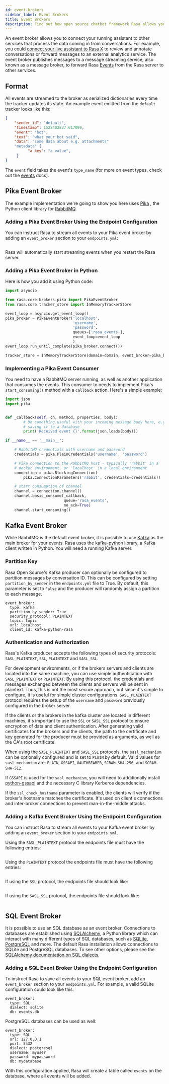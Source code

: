 ```yaml
---
id: event-brokers
sidebar_label: Event Brokers
title: Event Brokers
description: Find out how open source chatbot framework Rasa allows you to stream events to a message broker.
---
```


An event broker allows you to connect your running assistant to other services that process the data coming
in from conversations. For example, you could [connect your live assistant to
Rasa X](https://rasa.com/docs/rasa-x/installation-and-setup/deploy#connect-an-existing-deployment)
to review and annotate conversations or forward messages to an external analytics
service. The event broker publishes messages to a message streaming service,
also known as a message broker, to forward Rasa [Events](https://rasa.com/docs/action-server/events) from the Rasa server to other services.

## Format

All events are streamed to the broker as serialized dictionaries every time
the tracker updates its state. An example event emitted from the `default`
tracker looks like this:

```json
{
    "sender_id": "default",
    "timestamp": 1528402837.617099,
    "event": "bot",
    "text": "what your bot said",
    "data": "some data about e.g. attachments"
    "metadata" {
          "a key": "a value",
     }
}
```

The `event` field takes the event's `type_name` (for more on event
types, check out the [events](https://rasa.com/docs/action-server/events) docs).

## Pika Event Broker

The example implementation we're going to show you here uses
[Pika](https://pika.readthedocs.io) , the Python client library for
[RabbitMQ](https://www.rabbitmq.com).

### Adding a Pika Event Broker Using the Endpoint Configuration

You can instruct Rasa to stream all events to your Pika event broker by adding an `event_broker` section to your
`endpoints.yml`:

```yaml-rasa (docs/sources/data/test_endpoints/event_brokers/pika_endpoint.yml)
```

Rasa will automatically start streaming events when you restart the Rasa server.

### Adding a Pika Event Broker in Python

Here is how you add it using Python code:

```python
import asyncio

from rasa.core.brokers.pika import PikaEventBroker
from rasa.core.tracker_store import InMemoryTrackerStore

event_loop = asyncio.get_event_loop()
pika_broker = PikaEventBroker('localhost',
                              'username',
                              'password',
                              queues=['rasa_events'],
                              event_loop=event_loop
                              )
event_loop.run_until_complete(pika_broker.connect())

tracker_store = InMemoryTrackerStore(domain=domain, event_broker=pika_broker)
```

### Implementing a Pika Event Consumer

You need to have a RabbitMQ server running, as well as another application
that consumes the events. This consumer to needs to implement Pika's
`start_consuming()` method with a `callback` action. Here's a simple
example:

```python
import json
import pika


def _callback(self, ch, method, properties, body):
        # Do something useful with your incoming message body here, e.g.
        # saving it to a database
        print('Received event {}'.format(json.loads(body)))

if __name__ == '__main__':

    # RabbitMQ credentials with username and password
    credentials = pika.PlainCredentials('username', 'password')

    # Pika connection to the RabbitMQ host - typically 'rabbit' in a
    # docker environment, or 'localhost' in a local environment
    connection = pika.BlockingConnection(
        pika.ConnectionParameters('rabbit', credentials=credentials))

    # start consumption of channel
    channel = connection.channel()
    channel.basic_consume(_callback,
                          queue='rasa_events',
                          no_ack=True)
    channel.start_consuming()
```

## Kafka Event Broker

While RabbitMQ is the default event broker, it is possible to use [Kafka](https://kafka.apache.org/) as the main broker for your
events. Rasa uses the [kafka-python](https://kafka-python.readthedocs.io/en/master/usage.html) library, a Kafka client written in Python.
You will need a running Kafka server.

### Partition Key

Rasa Open Source's Kafka producer can optionally be configured to partition messages by conversation ID.
This can be configured by setting `partition_by_sender` in the `endpoints.yml` file to True.
By default, this parameter is set to `False` and the producer will randomly assign a partition to each message.  

```yaml-rasa title="endpoints.yml"
event_broker:
  type: kafka
  partition_by_sender: True
  security_protocol: PLAINTEXT
  topic: topic
  url: localhost
  client_id: kafka-python-rasa
```

### Authentication and Authorization

Rasa's Kafka producer accepts the following types of security protocols: `SASL_PLAINTEXT`, `SSL`, `PLAINTEXT`
and `SASL_SSL`.

For development environments, or if the brokers servers and clients are located
into the same machine, you can use simple authentication with `SASL_PLAINTEXT` or `PLAINTEXT`.
By using this protocol, the credentials and messages exchanged between the clients and servers
will be sent in plaintext. Thus, this is not the most secure approach, but since it's simple
to configure, it is useful for simple cluster configurations.
`SASL_PLAINTEXT` protocol requires the setup of the `username` and `password`
previously configured in the broker server.

If the clients or the brokers in the kafka cluster are located in different
machines, it's important to use the `SSL` or `SASL_SSL` protocol to ensure encryption of data
and client authentication. After generating valid certificates for the brokers and the
clients, the path to the certificate and key generated for the producer must
be provided as arguments, as well as the CA's root certificate.

When using the `SASL_PLAINTEXT` and `SASL_SSL` protocols, the `sasl_mechanism` can be
optionally configured and is set to `PLAIN` by default. Valid values for `sasl_mechanism`
are: `PLAIN`, `GSSAPI`, `OAUTHBEARER`, `SCRAM-SHA-256`, and `SCRAM-SHA-512`.

If `GSSAPI` is used for the `sasl_mechanism`, you will need to additionally install
[python-gssapi](https://pypi.org/project/python-gssapi/) and the necessary C library
Kerberos dependencies.

If the `ssl_check_hostname` parameter is enabled, the clients will verify
if the broker's hostname matches the certificate. It's used on client's connections
and inter-broker connections to prevent man-in-the-middle attacks.

### Adding a Kafka Event Broker Using the Endpoint Configuration

You can instruct Rasa to stream all events to your Kafka event broker by adding an `event_broker` section to your
`endpoints.yml`.

Using the `SASL_PLAINTEXT` protocol the endpoints file must have the following entries:

```yaml-rasa (docs/sources/data/test_endpoints/event_brokers/kafka_sasl_plaintext_endpoint.yml)
```

Using the `PLAINTEXT` protocol the endpoints file must have the following entries:

```yaml-rasa (docs/sources/data/test_endpoints/event_brokers/kafka_plaintext_endpoint.yml)
```

If using the `SSL` protocol, the endpoints file should look like:

```yaml-rasa (docs/sources/data/test_endpoints/event_brokers/kafka_ssl_endpoint.yml)
```

If using the `SASL_SSL` protocol, the endpoints file should look like:

```yaml-rasa (docs/sources/data/test_endpoints/event_brokers/kafka_sasl_ssl_endpoint.yml)
```

## SQL Event Broker

It is possible to use an SQL database as an event broker. Connections to databases are established using
[SQLAlchemy](https://www.sqlalchemy.org/), a Python library which can interact with many
different types of SQL databases, such as [SQLite](https://sqlite.org/index.html),
[PostgreSQL](https://www.postgresql.org/) and more. The default Rasa installation allows connections to SQLite
and PostgreSQL databases. To see other options, please see the
[SQLAlchemy documentation on SQL dialects](https://docs.sqlalchemy.org/en/13/dialects/index.html).

### Adding a SQL Event Broker Using the Endpoint Configuration

To instruct Rasa to save all events to your SQL event broker, add an `event_broker` section to your
`endpoints.yml`. For example, a valid SQLite configuration
could look like this:

```yaml-rasa title="endpoints.yml"
event_broker:
  type: SQL
  dialect: sqlite
  db: events.db
```

PostgreSQL databases can be used as well:

```yaml-rasa title="endpoints.yml"
event_broker:
  type: SQL
  url: 127.0.0.1
  port: 5432
  dialect: postgresql
  username: myuser
  password: mypassword
  db: mydatabase
```

With this configuration applied, Rasa will create a table called `events` on the database,
where all events will be added.
